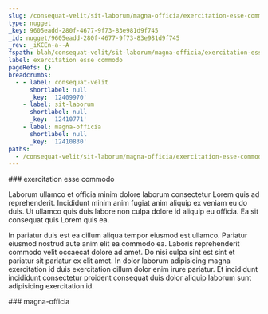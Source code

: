 ```yaml
---
slug: /consequat-velit/sit-laborum/magna-officia/exercitation-esse-commodo
type: nugget
_key: 9605eadd-280f-4677-9f73-83e981d9f745
_id: nugget/9605eadd-280f-4677-9f73-83e981d9f745
_rev: _iKCEn-a--A
fspath: blah/consequat-velit/sit-laborum/magna-officia/exercitation-esse-commodo.md
label: exercitation esse commodo
pageRefs: {}
breadcrumbs:
  - - label: consequat-velit
      shortlabel: null
      _key: '12409970'
    - label: sit-laborum
      shortlabel: null
      _key: '12410771'
    - label: magna-officia
      shortlabel: null
      _key: '12410830'
paths:
  - /consequat-velit/sit-laborum/magna-officia/exercitation-esse-commodo
---
```


<NuggetArea>
<Nugget slug="/consequat-velit/sit-laborum/magna-officia/exercitation-esse-commodo" type="nugget" _key="9605eadd-280f-4677-9f73-83e981d9f745" _id="nugget/9605eadd-280f-4677-9f73-83e981d9f745" _rev="_iKCEn-a--A" fspath="blah/consequat-velit/sit-laborum/magna-officia/exercitation-esse-commodo.md" label="exercitation esse commodo" paths="/consequat-velit/sit-laborum/magna-officia/exercitation-esse-commodo">
<NuggetBody>
### exercitation esse commodo

Laborum ullamco et officia minim dolore laborum consectetur Lorem quis ad reprehenderit. Incididunt minim anim fugiat anim aliquip ex veniam eu do duis. Ut ullamco quis duis labore non culpa dolore id aliquip eu officia. Ea sit consequat quis Lorem quis ea.

In pariatur duis est ea cillum aliqua tempor eiusmod est ullamco. Pariatur eiusmod nostrud aute anim elit ea commodo ea. Laboris reprehenderit commodo velit occaecat dolore ad amet. Do nisi culpa sint est sint et pariatur sit pariatur ex elit amet. In dolor laborum adipisicing magna exercitation id duis exercitation cillum dolor enim irure pariatur. Et incididunt incididunt consectetur proident consequat duis dolor aliquip laborum sunt adipisicing exercitation id.

</NuggetBody>
<Breadcrumbs>
<Crumbs>
<Crumb _key="12409970" label="consequat-velit" /><Crumb _key="12410771" label="sit-laborum" /><Crumb _key="12410830" label="magna-officia" />
</Crumbs>
</Breadcrumbs>
</Nugget>

<NuggetsInbound>
</NuggetsInbound>
<NuggetsOutbound>
</NuggetsOutbound>
</NuggetArea>
<PassagesInbound>
<Passage direction="inbound" type="passage" _key="12410830" _id="passage/12410830" _rev="_iKCEn-a---" label="magna-officia" passage="magna-officia" fspath="blah/consequat-velit/sit-laborum/magna-officia" paths="/consequat-velit/sit-laborum/magna-officia" slug="/consequat-velit/sit-laborum/magna-officia">
<NuggetBody>
### magna-officia

</NuggetBody>
<Breadcrumbs>
<Crumbs>
<Crumb _key="12409970" label="consequat-velit" /><Crumb _key="12410771" label="sit-laborum" />
</Crumbs>
</Breadcrumbs>
</Passage>

</PassagesInbound>
<PassagesOutbound>
</PassagesOutbound>